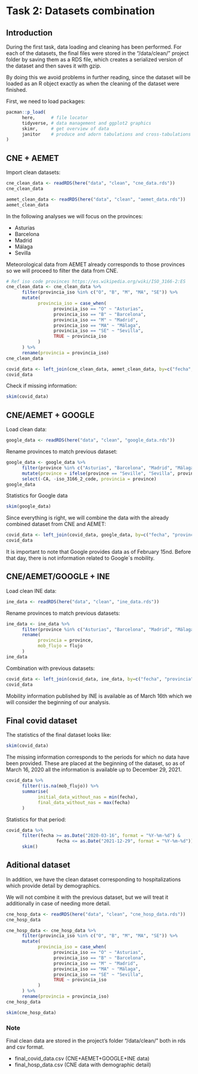 # Task 2: Datasets combination {.unnumbered}

## Introduction

During the first task, data loading and cleaning has been performed. For each of the datasets, the final files were stored in the "/data/clean/" project folder by saving them as a RDS file, which creates a serialized version of the dataset and then saves it with gzip.

By doing this we avoid problems in further reading, since the dataset will be loaded as an R object exactly as when the cleaning of the dataset were finished.

First, we need to load packages:

```r
pacman::p_load(
      here,      # file locator
      tidyverse, # data management and ggplot2 graphics
      skimr,     # get overview of data
      janitor    # produce and adorn tabulations and cross-tabulations
)
```

## CNE + AEMET

Import clean datasets:

```r
cne_clean_data <- readRDS(here("data", "clean", "cne_data.rds"))
cne_clean_data
```

```r
aemet_clean_data <- readRDS(here("data", "clean", "aemet_data.rds"))
aemet_clean_data
```

In the following analyses we will focus on the provinces:

-   Asturias
-   Barcelona
-   Madrid
-   Málaga
-   Sevilla

Meteorological data from AEMET already corresponds to those provinces so we will proceed to filter the data from CNE.

```r
# Ref iso code provinces https://es.wikipedia.org/wiki/ISO_3166-2:ES
cne_clean_data <- cne_clean_data %>% 
      filter(provincia_iso %in% c("O", "B", "M", "MA", "SE")) %>% 
      mutate(
            provincia_iso = case_when(
                  provincia_iso == "O" ~ "Asturias",
                  provincia_iso == "B" ~ "Barcelona",
                  provincia_iso == "M" ~ "Madrid",
                  provincia_iso == "MA" ~ "Málaga",
                  provincia_iso == "SE" ~ "Sevilla",
                  TRUE ~ provincia_iso
            )
      ) %>% 
      rename(provincia = provincia_iso)
cne_clean_data
```

```r
covid_data <- left_join(cne_clean_data, aemet_clean_data, by=c("fecha", "provincia"))
covid_data
```

Check if missing information:

```r
skim(covid_data)
```

## CNE/AEMET + GOOGLE

Load clean data:

```r
google_data <- readRDS(here("data", "clean", "google_data.rds"))
```

Rename provinces to match previous dataset:

```r
google_data <- google_data %>% 
      filter(province %in% c("Asturias", "Barcelona", "Madrid", "Málaga", "Seville")) %>% 
      mutate(province = ifelse(province == "Seville", "Sevilla", province)) %>% 
      select(-CA, -iso_3166_2_code, provincia = province)
google_data
```

Statistics for Google data

```r
skim(google_data)
```

Since everything is right, we will combine the data with the already combined dataset from CNE and AEMET:

```r
covid_data <- left_join(covid_data, google_data, by=c("fecha", "provincia"))
covid_data
```

It is important to note that Google provides data as of February 15nd. Before that day, there is not information related to Google´s mobility.

## CNE/AEMET/GOOGLE + INE

Load clean INE data:

```r
ine_data <- readRDS(here("data", "clean", "ine_data.rds"))
```

Rename provinces to match previous datasets:

```r
ine_data <- ine_data %>% 
      filter(province %in% c("Asturias", "Barcelona", "Madrid", "Málaga", "Sevilla")) %>% 
      rename(
            provincia = province,
            mob_flujo = flujo
      )
ine_data
```

Combination with previous datasets:

```r
covid_data <- left_join(covid_data, ine_data, by=c("fecha", "provincia"))
covid_data
```

Mobility information published by INE is available as of March 16th which we will consider the beginning of our analysis.

## Final covid dataset

The statistics of the final dataset looks like:

```r
skim(covid_data)
```

The missing information corresponds to the periods for which no data have been provided. These are placed at the beginning of the dataset, so as of March 16, 2020 all the information is available up to December 29, 2021.

```r
covid_data %>% 
      filter(!is.na(mob_flujo)) %>% 
      summarise(
            initial_data_without_nas = min(fecha),
            final_data_without_nas = max(fecha)
      )
```

Statistics for that period:

```r
covid_data %>% 
      filter(fecha >= as.Date("2020-03-16", format = "%Y-%m-%d") &
                   fecha <= as.Date("2021-12-29", format = "%Y-%m-%d")) %>% 
      skim()
```

## Aditional dataset

In addition, we have the clean dataset corresponding to hospitalizations which provide detail by demographics.

We will not combine it with the previous dataset, but we will treat it additionally in case of needing more detail.

```r
cne_hosp_data <- readRDS(here("data", "clean", "cne_hosp_data.rds"))
cne_hosp_data
```

```r
cne_hosp_data <- cne_hosp_data %>% 
      filter(provincia_iso %in% c("O", "B", "M", "MA", "SE")) %>% 
      mutate(
            provincia_iso = case_when(
                  provincia_iso == "O" ~ "Asturias",
                  provincia_iso == "B" ~ "Barcelona",
                  provincia_iso == "M" ~ "Madrid",
                  provincia_iso == "MA" ~ "Málaga",
                  provincia_iso == "SE" ~ "Sevilla",
                  TRUE ~ provincia_iso
            )
      ) %>% 
      rename(provincia = provincia_iso)
cne_hosp_data
```

```r
skim(cne_hosp_data)
```

### Note

Final clean data are stored in the project's folder "/data/clean/" both in rds and csv format.

-   final_covid_data.csv (CNE+AEMET+GOOGLE+INE data)
-   final_hosp_data.csv (CNE data with demographic detail)
